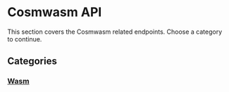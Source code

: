 # Cosmwasm API

This section covers the Cosmwasm related endpoints. Choose a category to continue.

## Categories

<div className="grid grid-cols-1 md:grid-cols-3 gap-4 mb-6 mt-4">
  <a href="/cosmwasm/api/cosmwasm/wasm" className="nextra-card focus-visible:nextra-focus flex flex-col justify-start overflow-hidden rounded-lg border border-gray-200 text-current no-underline hover:shadow-gray-100 dark:shadow-none dark:hover:shadow-none shadow-gray-100 active:shadow-sm active:shadow-gray-200 transition-all duration-200 hover:border-gray-300 bg-transparent shadow-sm dark:border-neutral-800 hover:bg-slate-50 hover:shadow-md dark:hover:border-neutral-700 dark:hover:bg-neutral-900">
    <span class="flex items-center gap-2 p-4 text-gray-700 hover:text-gray-900 after:transition-transform after:duration-75 group-hover:after:translate-x-0.5 group-focus:after:translate-x-0.5 dark:text-neutral-200 dark:hover:text-neutral-50">
      <h3 className="m-0 text-base font-semibold">Wasm</h3>
    </span>
  </a>
</div>
